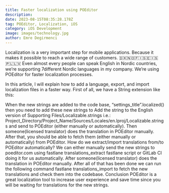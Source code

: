 ```yaml
---
title: Faster localization using POEditor
description: 
date: 2023-08-15T08:35:28.178Z
tag: POEditor, Localization, iOS
category: iOS Development
image: images/technology.jpg
author: Emre Degirmenci
---
```

Localization is a very important step for mobile applications. Because it makes it possible to reach a wide range of customers. 🇩🇰🇳🇴🇫🇮🇸🇪🇮🇸🇵🇱🇱🇻 Even almost every people can speak English in Nordic countries, we’re supporting 7different Nordic languages in my company. We’re using POEditor for faster localization processes.

In this article, I will explain how to add a language, export, and import localization files in a faster way. First of all, we have a String extension like this:

When the new strings are added to the code base, “settings_title”.localized() then you need to add these new strings to Add the string to the English version of Supporting Files/Localizable.strings i.e.: Project_Directory/Project_Name/Sources/Locales/en.lproj/Localizable.strings and send to POEditor (either manually or automatically). Then someone(licensed translator) does the translation in POEditor manually. After that, you should be able to fetch them (either manually or automatically) from POEditor. How do we extract/import translations from/to POEditor automatically? We can either manually send the new strings to poeditor.com using fastlane translations_extract fastlane script or GitLab CI doing it for us automatically. After someone(licensed translator) does the translation in POEditor manually. After all of that has been done we can run the following command fastlane translations_import to fetch the new translations and check them into the codebase. Conclusion POEditor is a great localization tool to increase user experience and save time since you will be waiting for translations for the new strings.